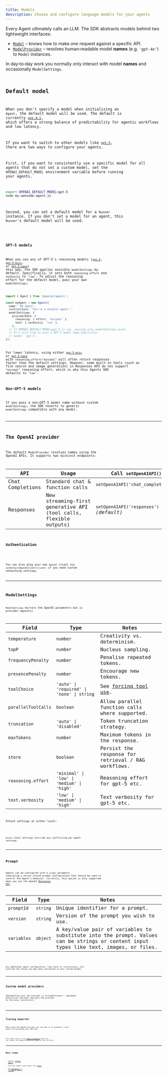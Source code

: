 ```yaml
---
title: Models
description: Choose and configure language models for your agents
---
```



Every Agent ultimately calls an LLM. The SDK abstracts models behind two lightweight
interfaces:

- [`Model`](/openai-agents-js/openai/agents/interfaces/model) – knows how to make _one_ request against a
  specific API.
- [`ModelProvider`](/openai-agents-js/openai/agents/interfaces/modelprovider) – resolves human‑readable
  model **names** (e.g. `'gpt‑4o'`) to `Model` instances.

In day‑to‑day work you normally only interact with model **names** and occasionally
`ModelSettings`.

<Code
  lang="typescript"
  code={agentWithModelExample}
  title="Specifying a model per‑agent"
/>

## Default model

When you don't specify a model when initializing an `Agent`, the default model will be used. The default is currently [`gpt-4.1`](https://platform.openai.com/docs/models/gpt-4.1), which offers a strong balance of predictability for agentic workflows and low latency.

If you want to switch to other models like [`gpt-5`](https://platform.openai.com/docs/models/gpt-5), there are two ways to configure your agents.

First, if you want to consistently use a specific model for all agents that do not set a custom model, set the `OPENAI_DEFAULT_MODEL` environment variable before running your agents.

```bash
export OPENAI_DEFAULT_MODEL=gpt-5
node my-awesome-agent.js
```

Second, you can set a default model for a `Runner` instance. If you don't set a model for an agent, this `Runner`'s default model will be used.

<Code
  lang="typescript"
  code={runnerWithModelExample}
  title="Set a default model for a Runner"
/>

### GPT-5 models

When you use any of GPT-5's reasoning models ([`gpt-5`](https://platform.openai.com/docs/models/gpt-5), [`gpt-5-mini`](https://platform.openai.com/docs/models/gpt-5-mini), or [`gpt-5-nano`](https://platform.openai.com/docs/models/gpt-5-nano)) this way, the SDK applies sensible `modelSettings` by default. Specifically, it sets both `reasoning.effort` and `verbosity` to `"low"`. To adjust the reasoning effort for the default model, pass your own `modelSettings`:

```ts
import { Agent } from '@openai/agents';

const myAgent = new Agent({
  name: 'My Agent',
  instructions: "You're a helpful agent.",
  modelSettings: {
    providerData: {
      reasoning: { effort: 'minimal' },
      text: { verbosity: 'low' },
    },
  // If OPENAI_DEFAULT_MODEL=gpt-5 is set, passing only modelSettings works.
  // It's also fine to pass a GPT-5 model name explicitly:
  // model: 'gpt-5',
});
```

For lower latency, using either [`gpt-5-mini`](https://platform.openai.com/docs/models/gpt-5-mini) or [`gpt-5-nano`](https://platform.openai.com/docs/models/gpt-5-nano) with `reasoning.effort="minimal"` will often return responses faster than the default settings. However, some built-in tools (such as file search and image generation) in Responses API do not support `"minimal"` reasoning effort, which is why this Agents SDK defaults to `"low"`.

### Non-GPT-5 models

If you pass a non–GPT-5 model name without custom `modelSettings`, the SDK reverts to generic `modelSettings` compatible with any model.

---

## The OpenAI provider

The default `ModelProvider` resolves names using the OpenAI APIs. It supports two distinct
endpoints:

| API              | Usage                                                             | Call `setOpenAIAPI()`                   |
| ---------------- | ----------------------------------------------------------------- | --------------------------------------- |
| Chat Completions | Standard chat & function calls                                    | `setOpenAIAPI('chat_completions')`      |
| Responses        | New streaming‑first generative API (tool calls, flexible outputs) | `setOpenAIAPI('responses')` _(default)_ |

### Authentication

<Code
  lang="typescript"
  code={setDefaultOpenAIKeyExample}
  title="Set default OpenAI key"
/>

You can also plug your own `OpenAI` client via `setDefaultOpenAIClient(client)` if you need
custom networking settings.

---

## ModelSettings

`ModelSettings` mirrors the OpenAI parameters but is provider‑agnostic.

| Field               | Type                                       | Notes                                                                     |
| ------------------- | ------------------------------------------ | ------------------------------------------------------------------------- |
| `temperature`       | `number`                                   | Creativity vs. determinism.                                               |
| `topP`              | `number`                                   | Nucleus sampling.                                                         |
| `frequencyPenalty`  | `number`                                   | Penalise repeated tokens.                                                 |
| `presencePenalty`   | `number`                                   | Encourage new tokens.                                                     |
| `toolChoice`        | `'auto' \| 'required' \| 'none' \| string` | See [forcing tool use](/openai-agents-js/guides/agents#forcing-tool-use). |
| `parallelToolCalls` | `boolean`                                  | Allow parallel function calls where supported.                            |
| `truncation`        | `'auto' \| 'disabled'`                     | Token truncation strategy.                                                |
| `maxTokens`         | `number`                                   | Maximum tokens in the response.                                           |
| `store`             | `boolean`                                  | Persist the response for retrieval / RAG workflows.                       |
| `reasoning.effort`  | `'minimal' \| 'low' \| 'medium' \| 'high'` | Reasoning effort for gpt-5 etc.                                           |
| `text.verbosity`    | `'low' \| 'medium' \| 'high'`              | Text verbosity for gpt-5 etc.                                             |

Attach settings at either level:

<Code lang="typescript" code={modelSettingsExample} title="Model settings" />

`Runner`‑level settings override any conflicting per‑agent settings.

---

## Prompt

Agents can be configured with a `prompt` parameter, indicating a server-stored
prompt configuration that should be used to control the Agent's behavior. Currently,
this option is only supported when you use the OpenAI
[Responses API](https://platform.openai.com/docs/api-reference/responses).

| Field       | Type     | Notes                                                                                                                                  |
| ----------- | -------- | -------------------------------------------------------------------------------------------------------------------------------------- |
| `promptId`  | `string` | Unique identifier for a prompt.                                                                                                        |
| `version`   | `string` | Version of the prompt you wish to use.                                                                                                 |
| `variables` | `object` | A key/value pair of variables to substitute into the prompt. Values can be strings or content input types like text, images, or files. |

<Code lang="typescript" code={promptIdExample} title="Agent with prompt" />

Any additional agent configuration, like tools or instructions, will override the
values you may have configured in your stored prompt.

---

## Custom model providers

Implementing your own provider is straightforward – implement `ModelProvider` and `Model` and
pass the provider to the `Runner` constructor:

<Code
  lang="typescript"
  code={modelCustomProviderExample}
  title="Minimal custom provider"
/>

---

## Tracing exporter

When using the OpenAI provider you can opt‑in to automatic trace export by providing your API
key:

<Code
  lang="typescript"
  code={setTracingExportApiKeyExample}
  title="Tracing exporter"
/>

This sends traces to the [OpenAI dashboard](https://platform.openai.com/traces) where you can
inspect the complete execution graph of your workflow.

---

## Next steps

- Explore [running agents](/openai-agents-js/guides/running-agents).
- Give your models super‑powers with [tools](/openai-agents-js/guides/tools).
- Add [guardrails](/openai-agents-js/guides/guardrails) or [tracing](/openai-agents-js/guides/tracing) as needed.
